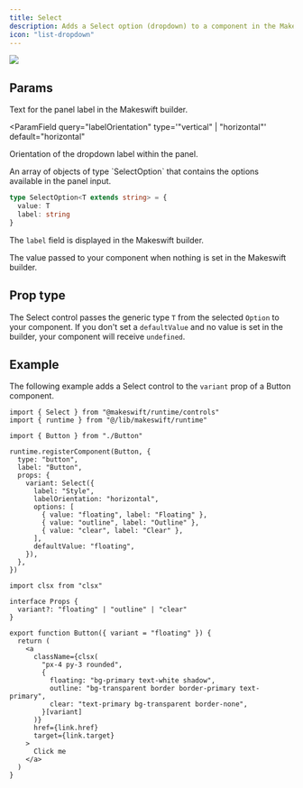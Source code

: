 ```yaml
---
title: Select
description: Adds a Select option (dropdown) to a component in the Makeswift builder to visually select a value from an `array` prop.
icon: "list-dropdown"
---
```


<Frame
  type="glass"
  caption="A Select panel for a Button component to change the style"
>
  <img src="/images/select-panel.png" />
</Frame>

## Params

<ParamField query="label" type="string" default="Text">
  Text for the panel label in the Makeswift builder.
</ParamField>

<ParamField
  query="labelOrientation"
  type='"vertical" | "horizontal"'
  default="horizontal"
>
  Orientation of the dropdown label within the panel.
</ParamField>

<ParamField query="options" type="SelectOption<T>[]" required>
  An array of objects of type `SelectOption<T>` that contains the options available in the panel input.

```ts
type SelectOption<T extends string> = {
  value: T
  label: string
}
```

The `label` field is displayed in the Makeswift builder.

</ParamField>

<ParamField query="defaultValue" type="T">
  The value passed to your component when nothing is set in the Makeswift
  builder.
</ParamField>

## Prop type

The Select control passes the generic type `T` from the selected `Option` to your component. If you don't set a `defaultValue` and no value is set in the builder, your component will receive `undefined`.

## Example

The following example adds a Select control to the `variant` prop of a Button component.

<CodeGroup>

```tsx Button.makeswift.ts
import { Select } from "@makeswift/runtime/controls"
import { runtime } from "@/lib/makeswift/runtime"

import { Button } from "./Button"

runtime.registerComponent(Button, {
  type: "button",
  label: "Button",
  props: {
    variant: Select({
      label: "Style",
      labelOrientation: "horizontal",
      options: [
        { value: "floating", label: "Floating" },
        { value: "outline", label: "Outline" },
        { value: "clear", label: "Clear" },
      ],
      defaultValue: "floating",
    }),
  },
})
```

```tsx Button.tsx
import clsx from "clsx"

interface Props {
  variant?: "floating" | "outline" | "clear"
}

export function Button({ variant = "floating" }) {
  return (
    <a
      className={clsx(
        "px-4 py-3 rounded",
        {
          floating: "bg-primary text-white shadow",
          outline: "bg-transparent border border-primary text-primary",
          clear: "text-primary bg-transparent border-none",
        }[variant]
      )}
      href={link.href}
      target={link.target}
    >
      Click me
    </a>
  )
}
```

</CodeGroup>
